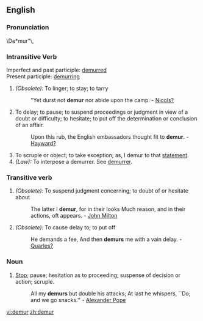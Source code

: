==English==
===Pronunciation===
\De*mur"\,

===Intransitive Verb===
Imperfect and past participle: [[demurred]] <br>
Present participle: [[demurring]]

#''(Obsolete):'' To linger; to stay; to tarry
#:"Yet durst not '''demur''' nor abide upon the camp. - [[Nicols?]]                                              
#To delay; to pause; to suspend proceedings or judgment in view of a doubt or difficulty; to hesitate; to put off the determination or conclusion of an affair.
#:Upon this rub, the English embassadors thought fit to '''demur'''. - [[Hayward?]]
#To scruple or object; to take exception; as, I demur to that [[statement]].
#''(Law):'' To interpose a demurrer. See [[demurrer]].

===Transitive verb===
#''(Obsolete):'' To suspend judgment concerning; to doubt of or hesitate about
#:The latter I '''demur''', for in their looks Much reason, and in their actions, oft appears. - [[w:John Milton|John Milton]]
#''(Obsolete):'' To cause delay to; to put off
#:He demands a fee, And then '''demurs''' me with a vain delay. - [[Quarles?]]

===Noun===
#[[Stop]]; pause; hesitation as to proceeding; suspense of decision or action; scruple.
#:All my '''demurs''' but double his attacks; At last he whispers, ``Do; and we go snacks.'' - [[w:Alexander Pope|Alexander Pope]]

[[vi:demur]]
[[zh:demur]]